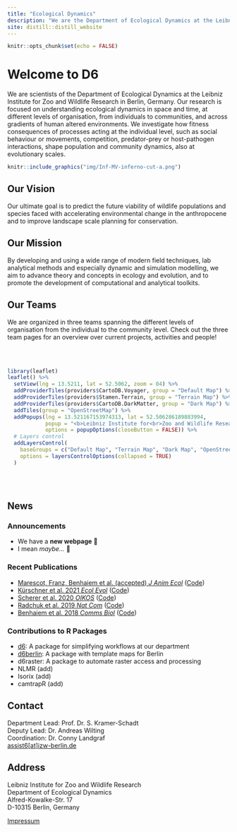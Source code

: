 ```yaml
---
title: "Ecological Dynamics"
description: "We are the Department of Ecological Dynamics at the Leibniz Institute for Zoo and Wildlife Research (IZW)"
site: distill::distill_website
---
```


```r
knitr::opts_chunk$set(echo = FALSE)
```

# Welcome to D6

<div class='highlightbox'>
  <span class='highlight'>
  We are scientists of the Department of Ecological Dynamics at the Leibniz Institute for Zoo and Wildlife Research in Berlin, Germany. Our research is focused on understanding ecological dynamics in space and time, at different levels of organisation, from individuals to communities, and across gradients of human altered environments. We investigate how fitness consequences of processes acting at the individual level, such as social behaviour or movements, competition, predator-prey or host-pathogen interactions, shape population and community dynamics, also at evolutionary scales.
  </span>
</div>

```r
knitr::include_graphics("img/Inf-MV-inferno-cut-a.png")
```

## Our Vision

Our ultimate goal is to predict the future viability of wildlife populations and species faced with accelerating environmental change in the anthropocene and to improve landscape scale planning for conservation.

## Our Mission

By developing and using a wide range of modern field techniques, lab analytical methods and especially dynamic and simulation modelling, we aim to advance theory and concepts in ecology and evolution, and to promote the development of computational and analytical toolkits.

## Our Teams

We are organized in three teams spanning the different levels of organisation from the individual to the community level. Check out the three team pages for an overview over current projects, activities and people!

<br><br>

```r
library(leaflet)
leaflet() %>%
  setView(lng = 13.5211, lat = 52.5062, zoom = 04) %>% 
  addProviderTiles(providers$CartoDB.Voyager, group = "Default Map") %>%
  addProviderTiles(providers$Stamen.Terrain, group = "Terrain Map") %>% 
  addProviderTiles(providers$CartoDB.DarkMatter, group = "Dark Map") %>%
  addTiles(group = "OpenStreetMap") %>% 
  addPopups(lng = 13.521167153974313, lat = 52.506286189883994, 
            popup = "<b>Leibniz Institute for<br>Zoo and Wildlife Research</b>",
            options = popupOptions(closeButton = FALSE)) %>%
  # Layers control
  addLayersControl(
    baseGroups = c("Default Map", "Terrain Map", "Dark Map", "OpenStreetMap"),
    options = layersControlOptions(collapsed = TRUE)
  )
```

<br><br>

## News

### Announcements

* We have a **new webpage** 🎉 
* I mean *maybe...* 🤔

### Recent Publications

- [Marescot, Franz, Benhaiem et al. (accepted) *J Anim Ecol*](https://doi.org/10.1111/1365-2656.13555) ([Code](https://github.com/EcoDynIZW/Marescot_Franz_Benhaiem_2021_JAnimEcol))
- [Kürschner et al. 2021 *Ecol Evol*](http://doi.org/10.1002/ece3.7478) ([Code](https://github.com/EcoDynIZW/Kuerschner_2021_EcolEvol))
- [Scherer et al. 2020 *OIKOS*](http://doi.org/10.1111/oik.07002) ([Code](https://github.com/EcoDynIZW/Scherer_2020_OIKOS))
- [Radchuk et al. 2019 *Nat Com*](https://github.com/EcoDynIZW/Radchuk_2019_NatCom) ([Code](http://doi.org/10.1038/s41467-019-10924-4))
- [Benhaiem et al. 2018 *Comms Biol*](http://doi.org/10.1038/s42003-018-0197-1) ([Code](https://github.com/EcoDynIZW/Benhaiem_2018_CommsBio))

### Contributions to R Packages

- [d6](https://github.com/EcoDynIZW/d6): A package for simplifying workflows at our department
- [d6berlin](https://github.com/EcoDynIZW/d6berlin): A package with template maps for Berlin
- d6raster: A package to automate raster access and processing
- NLMR (add)
- Isorix (add)
- camtrapR (add)


## Contact {.appendix}

Department Lead: Prof. Dr. S. Kramer-Schadt  
Deputy Lead: Dr. Andreas Wilting  
Coordination: Dr. Conny Landgraf  
<a href="mailto:assist6@izw-berlin.de">assist6[at]izw-berlin.de</a>  

## Address {.appendix}

Leibniz Institute for Zoo and Wildlife Research  
Department of Ecological Dynamics  
Alfred-Kowalke-Str. 17  
D-10315 Berlin, Germany  

[Impressum](https://www.cedricscherer.com/top/impressum/)
